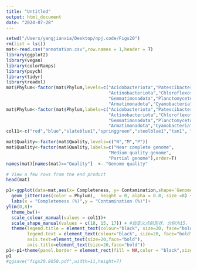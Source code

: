 ```yaml
---
title: "Untitled"
output: html_document
date: "2024-07-28"
---
```


```r
setwd("/Users/yangjianxia/Desktop/npj.code/Figs20")
rm(list = ls())
mat<-read.csv("annotation.csv",row.names = 1,header = T)
library(ggplot2)
library(vegan)
library(colorRamps)
library(psych)
library(tidyr)
library(readxl)
mat$Phylum<-factor(mat$Phylum,levels=c("Acidobacteriota","Patescibacteria","Proteobacteria",
                                       "Actinobacteriota","Chloroflexota","Bacteroidota",
                                       "Gemmatimonadota","Planctomycetota","Verrucomicrobiota",
                                       "Armatimonadota","Cyanobacteria","Eremiobacterota"))
mat$Phylum<-factor(mat$Phylum,labels=c("Acidobacteriota","Patescibacteria","Proteobacteria",
                                       "Actinobacteriota","Chloroflexota","Bacteroidota",
                                       "Gemmatimonadota","Planctomycetota","Verrucomicrobiota",
                                       "Armatimonadota","Cyanobacteria","Eremiobacterota"))
col11<-c("red","blue","slateblue1","springgreen","steelblue1","tan1", "tomato","turquoise","violet","darkorange","firebrick","darkgreen")

mat$Quality<-factor(mat$Quality,levels=c("N","M","P"))
mat$Quality<-factor(mat$Quality,labels=c("Near complete genome",
                                       "Medium quality genome",
                                       "Partial genome"),order=T)
names(mat)[names(mat)=="Quality"]  <- "Genome quality"

# View a few rows from the end product
head(mat)

p1<-ggplot(data=mat,aes(x= Completeness, y= Contamination,shape=`Genome quality`)) + 
  geom_jitter(aes(color = Phylum),  height = 0, alpha = 0.8, size =8) + 
  labs(x = "Completeness (%)",y = "Contamination (%)")+
ylim(0,8)+
  theme_bw()+
  scale_colour_manual(values = col11)+
  scale_shape_manual(values = c(18, 15, 17)) + #自定义点的形状，分别为15， 19， 17。
  theme(legend.title = element_text(colour="black", size=20, face="bold"),
        legend.text = element_text(colour="black", size=20, face="bold"),
        axis.text=element_text(size=20,face="bold"),
        axis.title=element_text(size=20,face="bold"))
p1<-p1+theme(panel.border = element_rect(fill = NA,color = "black",size=1.5,linetype = "solid"))
p1
#ggsave("figs20.8050.pdf",width=11,height=7)
```
